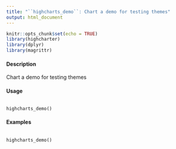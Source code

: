 ```yaml
---
title: "``highcharts_demo``: Chart a demo for testing themes"
output: html_document
---
```


```r
knitr::opts_chunk$set(echo = TRUE)
library(highcharter)
library(dplyr)
library(magrittr)
```




#### Description 

Chart a demo for testing themes

#### Usage
<pre><code>
highcharts_demo()
</code></pre>

#### Examples
<pre><code>
highcharts_demo()
</code></pre>
